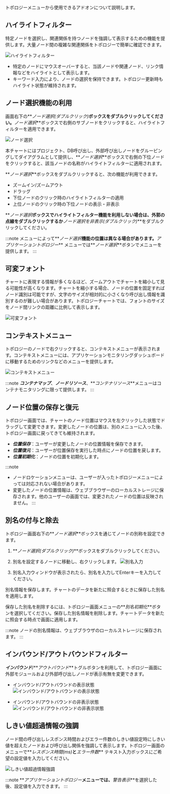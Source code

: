 トポロジーメニューから使用できるアドオンについて説明します。

## ハイライトフィルター

特定ノードを選択し、関連関係を持つノードを強調して表示するための機能を提供します。大量ノード間の複雑な関連関係をトポロジーで簡単に確認できます。

![ハイライトフィルター](/img/topology-highlight.png)

-   特定のノードにマウスオーバーすると、当該ノードや関連ノード、リンク情報などをハイライトとして表示します。
-   キーワード入力により、ノードの選択を保持できます。トポロジー更新時もハイライト状態が維持されます。

## ノード選択機能の利用

画面右下の**_ノード選択(ダブルクリック)_**ボックスをダブルクリックしてください。**_ノード選択_**ボックスで右側のサブノードをクリックすると、ハイライトフィルターを適用できます。

![ノード選択](/img/topology-select-node.png)

本チャートにはプロジェクト、DB呼び出し、外部呼び出しノードをグルーピングしてダイアグラムとして提供し、**_ノード選択_**ボックスで右側の下位ノードをクリックすると、該当ノードの名称がハイライトフィルターに適用されます。

**_ノード選択_**ボックスをダブルクリックすると、次の機能が利用できます。

-   ズームイン/ズームアウト
-   ドラッグ
-   下位ノードのクリック時のハイライトフィルターの適用
-   上位ノードのクリック時の下位ノードの表示・非表示

**_ノード選択_**ボックスでハイライトフィルター機能を利用しない場合は、外郭の点線をダブルクリックするか**_ノード選択を非表示(ダブルクリック)_**をダブルクリックしてください。

:::note
メニューによって**_ノード選択_**機能の位置は異なる場合があります。**_アプリケーショントポロジー_** メニューでは**_ノード選択_**ボタンでメニューを提供します。
:::

## 可変フォント

チャートに表現する情報が多くなるほど、ズームアウトでチャートを縮小して見る可能性が高くなります。チャートを縮小する場合、ノードの位置を固定すればノード識別は可能ですが、文字のサイズが相対的に小さくなり呼び出し情報を識別するのが難しい場合があります。トポロジーチャートでは、フォントのサイズをノード間リンクの距離に比例して表示します。

![可変フォント](https://img.whatap.io/media/user_guide_application/topology/dynamic_font_size.png)

## コンテキストメニュー

トポロジーのノードで右クリックすると、コンテキストメニューが表示されます。コンテキストメニューには、アプリケーションモニタリングダッシュボードに移動するためのリンクなどのメニューを提供します。

![コンテキストメニュー](https://img.whatap.io/media/user_guide_application/topology/context_menu.png)

:::note
**_コンテナマップ_**、**_ノードリソース_**、**_コンテナリソース_**メニューはコンテナモニタリングに限って提供します。
:::

## ノード位置の保存と復元

トポロジー画面では、チャートのノード位置はマウスを左クリックした状態でドラッグして変更できます。変更したノードの位置は、別のメニューに入った後、トポロジー画面に戻ってきても維持されます。

-   **_位置保存_**：ユーザーが変更したノードの位置情報を保存できます。
-   **_位置復元_**：ユーザーが位置保存を実行した時点にノードの位置を戻します。
-   **_位置初期化_**：ノードの位置を初期化します。

:::note

-   ノードロケーションメニューは、ユーザーが入ったトポロジーメニューによっては対応されない場合があります。
-   変更したノードの位置情報は、ウェブブラウザーのローカルストレージに保存されます。他のユーザーの画面では、変更されたノードの位置は反映されません。
:::

## 別名の付与と除去

トポロジー画面右下の**_ノード選択_**ボックスを通じてノードの別称を設定できます。

1.  **_ノード選択(ダブルクリック)_**ボックスをダブルクリックしてください。

2.  別名を設定するノードに移動し、右クリックします。
    ![別名入力](/img/node-custom-name.png)

3.  別名入力ウィンドウが表示されたら、別名を入力してEnterキーを入力してください。

別名情報を保存します。チャートのデータを新たに照会するときに保存した別名を適用します。

保存した別名を削除するには、トポロジー画面メニューの**_別名初期化_**ボタンを選択してください。保存した別名情報を削除します。チャートデータを新たに照会する時点で画面に適用します。

:::note
ノードの別名情報は、ウェブブラウザのローカルストレージに保存されます。
:::

## インバウンド/アウトバウンドフィルター

**_インバウンド_**/**_アウトバウンド_**トグルボタンを利用して、トポロジー画面に外部モジュールおよび外部呼び出しノードが表示有無を変更できます。

-   インバウンド/アウトバウンドの表示状態
    ![インバウンド/アウトバウンドの表示状態](https://img.whatap.io/media/user_guide_application/topology/inbound_outbound_displayed.png)

-   インバウンド/アウトバウンドの非表示状態
    ![インバウンド/アウトバウンドの非表示状態](https://img.whatap.io/media/user_guide_application/topology/inbound_outbound_hidden.png)

## しきい値超過情報の強調

ノード間の呼び出しレスポンス時間およびエラー件数のしきい値設定時にしきい値を超えたノードおよび呼び出し関係を強調して表示します。トポロジー画面のメニューで**_レスポンス時間(ms)_**と**_エラー件数_** テキスト入力ボックスにご希望の設定値を入力してください。

![しきい値超過情報強調](https://img.whatap.io/media/user_guide_application/topology/threshold_emphasized.png)

:::note
**_アプリケーショントポロジー_**メニューでは、**_警告表示_**を選択した後、設定値を入力できます。
:::
